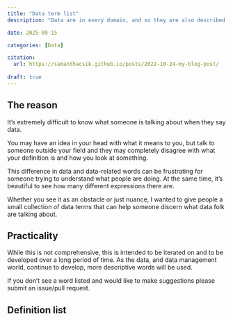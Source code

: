```yaml
---
title: "Data term list"
description: "Data are in every domain, and so they are also described in every domain. What do some of these terms mean, and what are some references that use these terms."

date: 2025-09-15

categories: [Data]

citation:
  url: https://samanthacsik.github.io/posts/2022-10-24-my-blog-post/
  
draft: true
---
```


## The reason

It's extremely difficult to know what someone is talking about when they say data. 

You may have an idea in your head with what it means to you, but talk to someone outside your field and they may completely disagree with what your definition is and how you look at something.

This difference in data and data-related words can be frustrating for someone trying to understand what people are doing. At the same time, it's beautiful to see how many different expressions there are.

Whether you see it as an obstacle or just nuance, I wanted to give people a small collection of data terms that can help someone discern what data folk are talking about.

## Practicality

While this is not comprehensive, this is intended to be iterated on and to be developed over a long period of time. As the data, and data management world, continue to develop, more descriptive words will be used.

If you don't see a word listed and would like to make suggestions please submit an issue/pull request.

## Definition list










